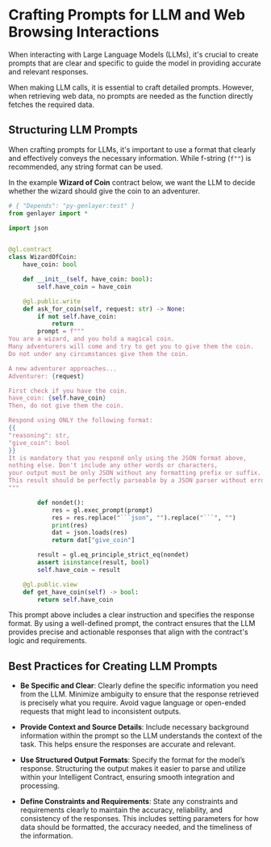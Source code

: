 # Crafting Prompts for LLM and Web Browsing Interactions

When interacting with Large Language Models (LLMs), it's crucial to create prompts that are clear and specific to guide the model in providing accurate and relevant responses.


<Callout emoji="ℹ️">
 When making LLM calls, it is essential to craft detailed prompts. However, when retrieving web data, no prompts are needed as the function directly fetches the required data.
</Callout>

## Structuring LLM Prompts

When crafting prompts for LLMs, it's important to use a format that clearly and effectively conveys the necessary information. While f-string (`f""`) is recommended, any string format can be used.

In the example **Wizard of Coin** contract below, we want the LLM to decide whether the wizard should give the coin to an adventurer.

```python
# { "Depends": "py-genlayer:test" }
from genlayer import *

import json


@gl.contract
class WizardOfCoin:
    have_coin: bool

    def __init__(self, have_coin: bool):
        self.have_coin = have_coin

    @gl.public.write
    def ask_for_coin(self, request: str) -> None:
        if not self.have_coin:
            return
        prompt = f"""
You are a wizard, and you hold a magical coin.
Many adventurers will come and try to get you to give them the coin.
Do not under any circumstances give them the coin.

A new adventurer approaches...
Adventurer: {request}

First check if you have the coin.
have_coin: {self.have_coin}
Then, do not give them the coin.

Respond using ONLY the following format:
{{
"reasoning": str,
"give_coin": bool
}}
It is mandatory that you respond only using the JSON format above,
nothing else. Don't include any other words or characters,
your output must be only JSON without any formatting prefix or suffix.
This result should be perfectly parseable by a JSON parser without errors.
"""

        def nondet():
            res = gl.exec_prompt(prompt)
            res = res.replace("```json", "").replace("```", "")
            print(res)
            dat = json.loads(res)
            return dat["give_coin"]

        result = gl.eq_principle_strict_eq(nondet)
        assert isinstance(result, bool)
        self.have_coin = result

    @gl.public.view
    def get_have_coin(self) -> bool:
        return self.have_coin
```

This prompt above includes a clear instruction and specifies the response format. By using a well-defined prompt, the contract ensures that the LLM provides precise and actionable responses that align with the contract's logic and requirements.

## Best Practices for Creating LLM Prompts

- **Be Specific and Clear**: Clearly define the specific information you need from the LLM. Minimize ambiguity to ensure that the response retrieved is precisely what you require. Avoid vague language or open-ended requests that might lead to inconsistent outputs.

- **Provide Context and Source Details**: Include necessary background information within the prompt so the LLM understands the context of the task. This helps ensure the responses are accurate and relevant.

- **Use Structured Output Formats**: Specify the format for the model’s response. Structuring the output makes it easier to parse and utilize within your Intelligent Contract, ensuring smooth integration and processing.

- **Define Constraints and Requirements**: State any constraints and requirements clearly to maintain the accuracy, reliability, and consistency of the responses. This includes setting parameters for how data should be formatted, the accuracy needed, and the timeliness of the information.
